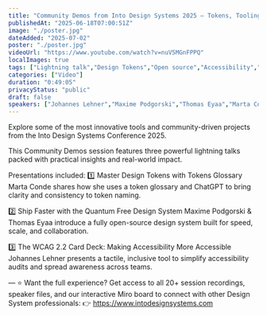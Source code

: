 ```yaml
---
title: "Community Demos from Into Design Systems 2025 – Tokens, Tooling & Accessibility"
publishedAt: "2025-06-18T07:00:51Z"
image: "./poster.jpg"
dateAdded: "2025-07-02"
poster: "./poster.jpg"
videoUrl: "https://www.youtube.com/watch?v=nuV5MGnFPPQ"
localImages: true
tags: ["Lightning talk","Design Tokens","Open source","Accessibility","Demos"]
categories: ["Video"]
duration: "0:49:05"
privacyStatus: "public"
draft: false
speakers: ["Johannes Lehner","Maxime Podgorski","Thomas Eyaa","Marta Conde"]
---
```

Explore some of the most innovative tools and community-driven projects from the Into Design Systems Conference 2025. 

This Community Demos session features three powerful lightning talks packed with practical insights and real-world impact.

Presentations included:
1️⃣ Master Design Tokens with Tokens Glossary
Marta Conde shares how she uses a token glossary and ChatGPT to bring clarity and consistency to token naming.

2️⃣ Ship Faster with the Quantum Free Design System
Maxime Podgorski & Thomas Eyaa introduce a fully open-source design system built for speed, scale, and collaboration.

3️⃣ The WCAG 2.2 Card Deck: Making Accessibility More Accessible
Johannes Lehner presents a tactile, inclusive tool to simplify accessibility audits and spread awareness across teams.

—
⭐️ Want the full experience?
Get access to all 20+ session recordings, speaker files, and our interactive Miro board to connect with other Design System professionals:
👉 https://www.intodesignsystems.com
